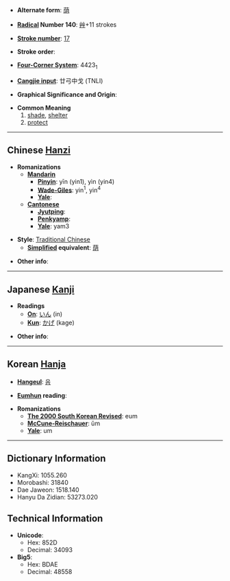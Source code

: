 * '''Alternate form''': [[荫]]

* '''[[Wiktionary:Chinese radical index| Radical]] Number 140''': [[Wiktionary:Chinese radical index 艸|艸]]+11 strokes

* '''[[Wiktionary:Chinese total strokes index|Stroke number]]''': [[Wiktionary:Chinese total strokes index 17|17]]

* '''Stroke order''': 

* '''[[Wiktionary:Chinese four corner index|Four-Corner System]]''': 4423<sub>1</sub>

* '''[[Wiktionary:Chinese Cangjie index|Cangjie input]]''': 廿弓中戈 (TNLI)

* '''Graphical Significance and Origin''': 

* '''Common Meaning'''
*#[[shade]], [[shelter]]
*# [[protect]]

----

== Chinese [[Hanzi]] ==

* '''Romanizations'''
** '''[[Mandarin]]'''
*** '''[[Pinyin]]''': yīn (yin1), yìn (yin4)
*** '''[[Wade-Giles]]''': yin<sup>1</sup>, yin<sup>4</sup>
*** '''[[Yale]]''': 
** '''[[Cantonese]]'''
*** '''[[Jyutping]]''':
*** '''[[Penkyamp]]''': 
*** '''[[Yale]]''': yam3

* '''Style''': [[Traditional Chinese]] 
** '''[[Simplified Chinese|Simplified]] equivalent''': [[荫]]

* '''Other info''': 

----

== Japanese [[Kanji]] ==

* '''Readings'''
** '''[[On]]''': [[いん]] (in)
** '''[[Kun]]''': [[かげ]] (kage)

* '''Other info''':  

----

== Korean [[Hanja]] ==

* '''[[Hangeul]]''': [[음]]

* '''[[Eumhun]] reading''': 

* '''Romanizations'''
** '''[[The 2000 South Korean Revised Romanization|The 2000 South Korean Revised]]''': eum
** '''[[McCune-Reischauer]]''': ŭm
** '''[[Yale]]''': um

----

== Dictionary Information ==

* KangXi: 1055.260
* Morobashi: 31840
* Dae Jaweon: 1518.140
* Hanyu Da Zidian: 53273.020

== Technical Information ==

* '''Unicode''':
** Hex: 852D
** Decimal: 34093
* '''Big5''':
** Hex: BDAE
** Decimal: 48558